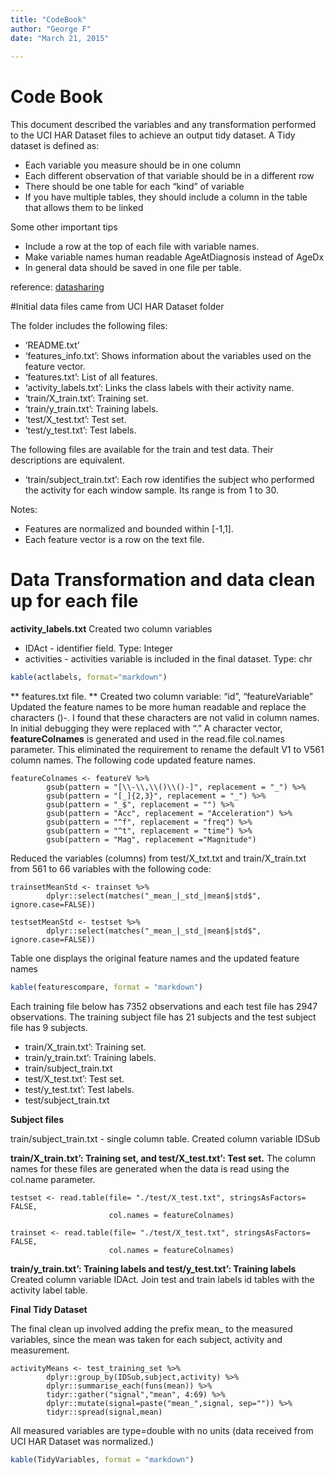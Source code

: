```yaml
---
title: "CodeBook"
author: "George F"
date: "March 21, 2015"
 
---
```

# Code Book

This document described the variables and any transformation performed to the UCI HAR Dataset files to achieve an output tidy dataset. A Tidy dataset is defined as:

* Each variable you measure should be in one column
* Each different observation of that variable should be in a different row
* There should be one table for each "kind" of variable
* If you have multiple tables, they should include a column in the table that allows them to be linked

Some other important tips

* Include a row at the top of each file with variable names.
* Make variable names human readable AgeAtDiagnosis instead of AgeDx
* In general data should be saved in one file per table.

reference: [datasharing](https://github.com/jtleek/datasharing)

#Initial data files came from UCI HAR Dataset folder

The folder includes the following files:

* 'README.txt'
*  'features_info.txt': Shows information about the variables used on the feature vector.
* 'features.txt': List of all features.
* 'activity_labels.txt': Links the class labels with their activity name.
* 'train/X_train.txt': Training set.
* 'train/y_train.txt': Training labels.
* 'test/X_test.txt': Test set.
* 'test/y_test.txt': Test labels.

The following files are available for the train and test data. Their descriptions are equivalent. 

* 'train/subject_train.txt': Each row identifies the subject who performed the activity for each window sample. Its range is from 1 to 30. 

Notes: 

- Features are normalized and bounded within [-1,1].
- Each feature vector is a row on the text file.

 



# Data Transformation and data clean up for each file

**activity_labels.txt**
Created two column variables

* IDAct - identifier field. Type: Integer
* activities - activities variable is included in the final dataset. Type: chr

```r
kable(actlabels, format="markdown")
```

** features.txt file. **
Created two column variable: "id", "featureVariable"
Updated the feature names to be more human readable and replace the characters ()-.  I found that these characters are not valid in column names. In initial debugging they were replaced with "." A character vector, __featureColnames__ is generated and used in the read.file col.names parameter. This eliminated the requirement to rename the default V1 to V561 column names. The following code updated feature names. 

```
featureColnames <- featureV %>%
        gsub(pattern = "[\\-\\,\\()\\()-]", replacement = "_") %>%
        gsub(pattern = "[_]{2,3}", replacement = "_") %>%
        gsub(pattern = "_$", replacement = "") %>%
        gsub(pattern = "Acc", replacement = "Acceleration") %>%
        gsub(pattern = "^f", replacement = "freq") %>%
        gsub(pattern = "^t", replacement = "time") %>%
        gsub(pattern = "Mag", replacement ="Magnitude")
```
Reduced the variables (columns) from test/X_txt.txt and train/X_train.txt from 561 to 66 variables with the following code:
```
trainsetMeanStd <- trainset %>%
        dplyr::select(matches("_mean_|_std_|mean$|std$", ignore.case=FALSE))
        
testsetMeanStd <- testset %>%
        dplyr::select(matches("_mean_|_std_|mean$|std$", ignore.case=FALSE))
```
Table one displays the original feature names and the updated feature names
 

```r
kable(featurescompare, format = "markdown")
```

Each training file below has 7352 observations and each test file has 2947 observations. The training subject file has 21 subjects and the test subject file has 9 subjects.

-  train/X_train.txt': Training set.
-  train/y_train.txt': Training labels.
-  train/subject_train.txt
-  test/X_test.txt': Test set.
-  test/y_test.txt': Test labels.
-  test/subject_train.txt

**Subject files**
 
train/subject_train.txt - single column table. Created column variable IDSub

**train/X_train.txt': Training set, and test/X_test.txt': Test set.**
The column names for these files are generated when the data is read using the 
col.name parameter. 
```
testset <- read.table(file= "./test/X_test.txt", stringsAsFactors= FALSE,
                      col.names = featureColnames)

trainset <- read.table(file= "./test/X_test.txt", stringsAsFactors= FALSE,
                      col.names = featureColnames)
```
**train/y_train.txt': Training labels and test/y_test.txt': Training labels**
Created column variable IDAct. Join test and train labels id tables with the activity label table.

**Final Tidy Dataset**

The final clean up involved adding the prefix mean_ to the measured variables, since the mean was taken for each subject, activity and measurement.  

```
activityMeans <- test_training_set %>%
        dplyr::group_by(IDSub,subject,activity) %>%
        dplyr::summarise_each(funs(mean)) %>%
        tidyr::gather("signal","mean", 4:69) %>%
        dplyr::mutate(signal=paste("mean_",signal, sep="")) %>%
        tidyr::spread(signal,mean) 
```
All measured variables are type=double with no units (data received from UCI HAR Dataset was normalized.)

```r
kable(TidyVariables, format = "markdown")
```


 